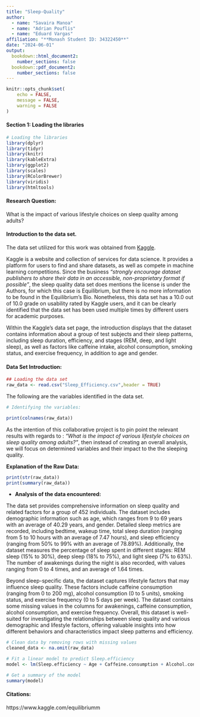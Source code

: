 ```yaml
---
title: "Sleep-Quality"
author: 
  - name: "Savaira Manoa"
  - name: "Adrian Pouflis"
  - name: "Eduard Vargas"
affiliation: "**Monash Student ID: 34322450**"
date: "2024-06-01"
output: 
  bookdown::html_document2:
    number_sections: false
  bookdown::pdf_document2:
    number_sections: false
---
```


```r
knitr::opts_chunk$set(
	echo = FALSE,
	message = FALSE,
	warning = FALSE
)
```



#### Section 1: Loading the libraries
```r
# Loading the libraries
library(dplyr)
library(tidyr)
library(knitr)
library(kableExtra)
library(ggplot2)
library(scales)
library(RColorBrewer)
library(viridis)
library(htmltools)

```


#### Research Question:
What is the impact of various lifestyle choices on sleep quality among adults?

#### Introduction to the data set.

The  data set utilized for this work was obtained from [Kaggle](https://www.kaggle.com/datasets/equilibriumm/sleep-efficiency).

Kaggle is a website and collection of services for data science. It provides a platform for users to find and share datasets, as well as compete in machine learning competitions. Since the business _"strongly encourage dataset publishers to share their data in an accessible, non-proprietary format if possible"_, the sleep quality data set does mentions the license is under the Authors, for which this case is Equilibrium, but there is no more information to be found in the Equilibrium's Bio. Nonetheless, this data set has a 10.0 out of 10.0 grade on usability rated by Kaggle users, and it can be clearly identified that the data set has been used multiple times by different users for academic purposes.


Within the Kaggle's data set page, the introduction displays that the dataset contains information about a group of test subjects and their sleep patterns, including sleep duration, efficiency, and stages (REM, deep, and light sleep), as well as factors like caffeine intake, alcohol consumption, smoking status, and exercise frequency, in addition to age and gender.




#### Data Set Introduction:

```r
## Loading the data set
raw_data <- read.csv("Sleep_Efficiency.csv",header = TRUE)
```


The following are the variables identified in the data set.
```r
# Identifying the variables:

print(colnames(raw_data))
```

As the intention of this collaborative project is to pin point the relevant results with regards to : _"What is the impact of various lifestyle choices on sleep quality among adults?"_, then instead of creating an overall analysis, we will focus on determined variables and their impact to the the sleeping quality.


**Explanation of the Raw Data:**
```r
print(str(raw_data))
print(summary(raw_data))
```

 - **Analysis of the data encountered:**
 
 The data set provides comprehensive information on sleep quality and related factors for a group of 452 individuals. The dataset includes demographic information such as age, which ranges from 9 to 69 years with an average of 40.29 years, and gender. Detailed sleep metrics are recorded, including bedtime, wakeup time, total sleep duration (ranging from 5 to 10 hours with an average of 7.47 hours), and sleep efficiency (ranging from 50% to 99% with an average of 78.89%). Additionally, the dataset measures the percentage of sleep spent in different stages: REM sleep (15% to 30%), deep sleep (18% to 75%), and light sleep (7% to 63%). The number of awakenings during the night is also recorded, with values ranging from 0 to 4 times, and an average of 1.64 times.

Beyond sleep-specific data, the dataset captures lifestyle factors that may influence sleep quality. These factors include caffeine consumption (ranging from 0 to 200 mg), alcohol consumption (0 to 5 units), smoking status, and exercise frequency (0 to 5 days per week). The dataset contains some missing values in the columns for awakenings, caffeine consumption, alcohol consumption, and exercise frequency. Overall, this dataset is well-suited for investigating the relationships between sleep quality and various demographic and lifestyle factors, offering valuable insights into how different behaviors and characteristics impact sleep patterns and efficiency.








```r
# Clean data by removing rows with missing values
cleaned_data <- na.omit(raw_data)

# Fit a linear model to predict Sleep.efficiency
model <- lm(Sleep.efficiency ~ Age + Caffeine.consumption + Alcohol.consumption + Exercise.frequency + Gender, data = cleaned_data)

# Get a summary of the model
summary(model)
```


#### Citations:

https://www.kaggle.com/equilibriumm
